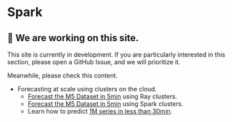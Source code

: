 # Spark

## 🚧 We are working on this site.
This site is currently in development. If you are particularly interested in this section, please open a GitHub Issue, and we will prioritize it. 

Meanwhile, please check this content. 

* Forecasting at scale using clusters on the cloud. 
    * [Forecast the M5 Dataset in 5min](./ETS_ray_m5.ipynb) using Ray clusters.
    * [Forecast the M5 Dataset in 5min](./Prophet_spark_m5.ipynb) using Spark clusters.
    * Learn how to predict [1M series in less than 30min](https://www.anyscale.com/blog/how-nixtla-uses-ray-to-accurately-predict-more-than-a-million-time-series).
